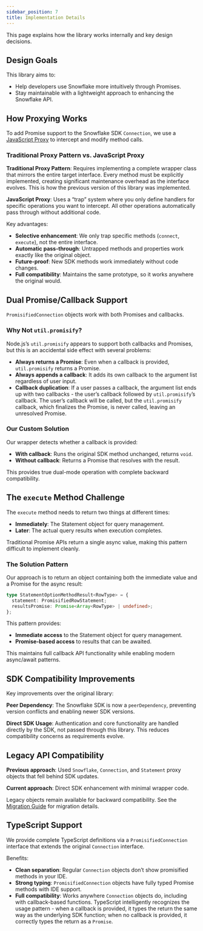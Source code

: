 ```yaml
---
sidebar_position: 7
title: Implementation Details
---
```



This page explains how the library works internally and key design decisions.

## Design Goals

This library aims to:

- Help developers use Snowflake more intuitively through Promises.
- Stay maintainable with a lightweight approach to enhancing the Snowflake API.

## How Proxying Works

To add Promise support to the Snowflake SDK `Connection`, we use a [JavaScript Proxy](https://developer.mozilla.org/en-US/docs/Web/JavaScript/Reference/Global_Objects/Proxy) to intercept and modify method calls.

### Traditional Proxy Pattern vs. JavaScript Proxy

**Traditional Proxy Pattern**: Requires implementing a complete wrapper class that mirrors the entire target interface. Every method must be explicitly implemented, creating significant maintenance overhead as the interface evolves. This is how the previous version of this library was implemented.

**JavaScript Proxy**: Uses a “trap” system where you only define handlers for specific operations you want to intercept. All other operations automatically pass through without additional code.

Key advantages:

- **Selective enhancement**: We only trap specific methods (`connect`, `execute`), not the entire interface.
- **Automatic pass-through**: Untrapped methods and properties work exactly like the original object.
- **Future-proof**: New SDK methods work immediately without code changes.
- **Full compatibility**: Maintains the same prototype, so it works anywhere the original would.

## Dual Promise/Callback Support

`PromisifiedConnection` objects work with both Promises and callbacks.

### Why Not `util.promisify`?

Node.js’s `util.promisify` appears to support both callbacks and Promises, but this is an accidental side effect with several problems:

- **Always returns a Promise**: Even when a callback is provided, `util.promisify` returns a Promise.
- **Always appends a callback**: It adds its own callback to the argument list regardless of user input.
- **Callback duplication**: If a user passes a callback, the argument list ends up with two callbacks - the user’s callback followed by `util.promisify`’s callback. The user’s callback will be called, but the `util.promisify` callback, which finalizes the Promise, is never called, leaving an unresolved Promise.

### Our Custom Solution

Our wrapper detects whether a callback is provided:
- **With callback**: Runs the original SDK method unchanged, returns `void`.
- **Without callback**: Returns a Promise that resolves with the result.

This provides true dual-mode operation with complete backward compatibility.

## The `execute` Method Challenge

The `execute` method needs to return two things at different times:

- **Immediately**: The Statement object for query management.
- **Later**: The actual query results when execution completes.

Traditional Promise APIs return a single async value, making this pattern difficult to implement cleanly.

### The Solution Pattern

Our approach is to return an object containing both the immediate value and a Promise for the async result:

```typescript
type StatementOptionMethodResult<RowType> = {
  statement: PromisifiedRowStatement;
  resultsPromise: Promise<Array<RowType> | undefined>;
};
```

This pattern provides:
- **Immediate access** to the Statement object for query management.
- **Promise-based access** to results that can be awaited.

This maintains full callback API functionality while enabling modern async/await patterns.

## SDK Compatibility Improvements

Key improvements over the original library:

**Peer Dependency**: The Snowflake SDK is now a `peerDependency`, preventing version conflicts and enabling newer SDK versions.

**Direct SDK Usage**: Authentication and core functionality are handled directly by the SDK, not passed through this library. This reduces compatibility concerns as requirements evolve.

## Legacy API Compatibility

**Previous approach**: Used `Snowflake`, `Connection`, and `Statement` proxy objects that fell behind SDK updates.

**Current approach**: Direct SDK enhancement with minimal wrapper code.

Legacy objects remain available for backward compatibility. See the [Migration Guide](../migration-guide) for migration details.

## TypeScript Support

We provide complete TypeScript definitions via a `PromisifiedConnection` interface that extends the original `Connection` interface.

Benefits:

- **Clean separation**: Regular `Connection` objects don’t show promisified methods in your IDE.
- **Strong typing**: `PromisifiedConnection` objects have fully typed Promise methods with IDE support.
- **Full compatibility**: Works anywhere `Connection` objects do, including with callback-based functions. TypeScript intelligently recognizes the usage pattern - when a callback is provided, it types the return the same way as the underlying SDK function; when no callback is provided, it correctly types the return as a `Promise`.
